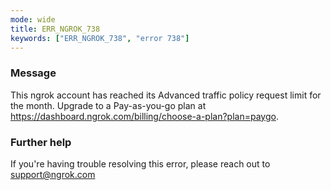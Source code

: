 ```yaml
---
mode: wide
title: ERR_NGROK_738
keywords: ["ERR_NGROK_738", "error 738"]
---
```



### Message

This ngrok account has reached its Advanced traffic policy request limit for the month. Upgrade to a Pay-as-you-go plan at https://dashboard.ngrok.com/billing/choose-a-plan?plan=paygo.

<ErrorDetails />

### Further help

If you're having trouble resolving this error, please reach out to [support@ngrok.com](mailto:support@ngrok.com?subject=Help%20with%20ERR_NGROK_738)
